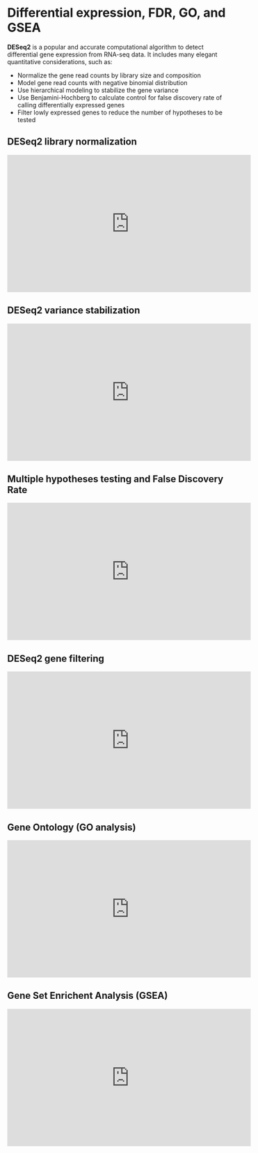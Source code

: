 # Differential expression, FDR, GO, and GSEA {#de}

**DESeq2** is a popular and accurate computational algorithm to detect differential gene expression from RNA-seq data. It includes many elegant quantitative considerations, such as:  

- Normalize the gene read counts by library size and composition  
- Model gene read counts with negative binomial distribution  
- Use hierarchical modeling to stabilize the gene variance  
- Use Benjamini-Hochberg to calculate control for false discovery rate of calling differentially expressed genes  
- Filter lowly expressed genes to reduce the number of hypotheses to be tested  

## DESeq2 library normalization

<iframe width="560" height="315" src="https://www.youtube.com/embed/UFB993xufUU?start=14" frameborder="0" allow="accelerometer; autoplay; clipboard-write; encrypted-media; gyroscope; picture-in-picture" allowfullscreen></iframe>

## DESeq2 variance stabilization

<iframe width="560" height="315" src="https://www.youtube.com/embed/CYHTR1IxwBc" frameborder="0" allow="accelerometer; autoplay; clipboard-write; encrypted-media; gyroscope; picture-in-picture" allowfullscreen></iframe>

## Multiple hypotheses testing and False Discovery Rate

<iframe width="560" height="315" src="https://www.youtube.com/embed/wtU_8UQVZM8" frameborder="0" allow="accelerometer; autoplay; clipboard-write; encrypted-media; gyroscope; picture-in-picture" allowfullscreen></iframe>

## DESeq2 gene filtering

<iframe width="560" height="315" src="https://www.youtube.com/embed/Gi0JdrxRq5s?start=19" frameborder="0" allow="accelerometer; autoplay; clipboard-write; encrypted-media; gyroscope; picture-in-picture" allowfullscreen></iframe>

## Gene Ontology (GO analysis)

<iframe width="560" height="315" src="https://www.youtube.com/embed/Q5X934l9vY8" frameborder="0" allow="accelerometer; autoplay; clipboard-write; encrypted-media; gyroscope; picture-in-picture" allowfullscreen></iframe>

## Gene Set Enrichent Analysis (GSEA)

<iframe width="560" height="315" src="https://www.youtube.com/embed/dZja6aeTxpc" frameborder="0" allow="accelerometer; autoplay; clipboard-write; encrypted-media; gyroscope; picture-in-picture" allowfullscreen></iframe>



